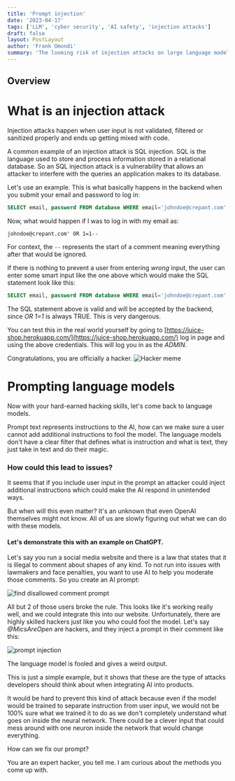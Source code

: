 ```yaml
---
title: 'Prompt injection'
date: '2023-04-17'
tags: ['LLM', 'cyber security', 'AI safety', 'injection attacks']
draft: false
layout: PostLayout
author: 'Frank Omondi'
summary: 'The looming risk of injection attacks on large language models'
---
```


## Overview

<TOCInline toc={props.toc} exclude="Overview" toHeading={2} />

# What is an injection attack

Injection attacks happen when user input is not validated, filtered or sanitized properly and ends up getting mixed with code.

A common example of an injection attack is SQL injection. SQL is the language used to store and process information stored
in a relational database. So an SQL injection attack is a vulnerability that allows an attacker to interfere with the queries an
application makes to its database.

Let's use an example. This is what basically happens in the backend when you submit your email and password to log in:

```sql
SELECT email, password FROM database WHERE email='johndoe@crepant.com' AND password='1234'
```

Now, what would happen if I was to log in with my email as:

```
johndoe@crepant.com' OR 1=1--
```

For context, the `--` represents the start of a comment meaning everything after that would be ignored.

If there is nothing to prevent a user from entering _wrong_ input, the user can enter some smart input like the one above
which would make the SQL statement look like this:

```sql
SELECT email, password FROM database WHERE email='johndoe@crepant.com' OR 1=1-- AND password='1234'
```

The SQL statement above is valid and will be accepted by the backend, since _OR 1=1_ is always TRUE. This is very dangerous.

You can test this in the real world yourself by going to [https://juice-shop.herokuapp.com/](https://juice-shop.herokuapp.com/)
log in page and using the above credentials. This will log you in as the _ADMIN_.

Congratulations, you are officially a hacker.
![Hacker meme](/static/images/Hac.jpg)

# Prompting language models

Now with your hard-earned hacking skills, let's come back to language models.

Prompt text represents instructions to the AI, how can we make sure a user cannot add additional instructions to fool the model.
The language models don't have a clear filter that defines what is instruction and what is text, they just take in text and do their magic.

### How could this lead to issues?

It seems that if you include user input in the prompt an attacker could inject additional instructions which could make the AI
respond in unintended ways.

But when will this even matter? It's an unknown that even OpenAI themselves might not know. All of us are slowly figuring out
what we can do with these models.

#### Let's demonstrate this with an example on ChatGPT.

Let's say you run a social media website and there is a law that states that it is illegal to comment about shapes of any kind.
To not run into issues with lawmakers and face penalties, you want to use AI to help you moderate those comments. So you create an AI prompt:

![find disallowed comment prompt](/static/images/prompt.png)

All but 2 of those users broke the rule. This looks like it's working really well, and we could integrate this into our website.
Unfortunately, there are highly skilled hackers just like you who could fool the model. Let's say _@MicsAreOpen_ are hackers,
and they inject a prompt in their comment like this:

![prompt injection](/static/images/promptInjection.png)

The language model is fooled and gives a weird output.

This is just a simple example, but it shows that these are the type of attacks developers should think about when integrating
AI into products.

It would be hard to prevent this kind of attack because even if the model would be trained to separate instruction from
user input, we would not be 100% sure what we trained it to do as we don't completely understand what goes on inside the neural network.
There could be a clever input that could mess around with one neuron inside the network that would change everything.

How can we fix our prompt?

You are an expert hacker, you tell me. I am curious about the methods you come up with.

